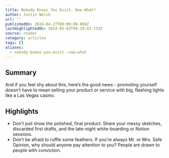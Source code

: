 ```yaml
---
title: Nobody Knows You Exist. Now What?
author: Justin Welsh
url: ''
publishedOn: 2024-04-27T00:00:00.000Z
lastHighlightedOn: 2024-05-02T09:10:43.733Z
source: reader
category: articles
tags: []
aliases:
  - nobody-knows-you-exist.-now-what
---
```

## Summary

And if you feel shy about this, here’s the good news - promoting yourself doesn’t have to mean selling your product or service with big, flashing lights like a Las Vegas casino.

## Highlights
- Don’t just show the polished, final product. Share your messy sketches, discarded first drafts, and the late-night white-boarding or Notion sessions.
- Don’t be afraid to ruffle some feathers. If you’re always Mr. or Mrs. Safe Opinion, why should anyone pay attention to you? People are drawn to people with conviction.
